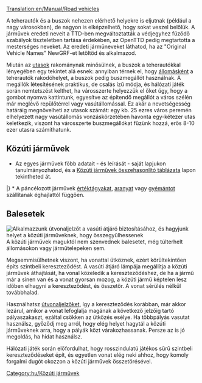 [[Translation:en/Manual/Road vehicles]]
{{en/-}}{{hu/Tartalomjegyzék}}

A teherautók és a buszok nehezen elérhető helyekre is eljutnak (például a nagy városokban), de nagyon is elképzelhető, hogy sokat veszel belőlük. A járművek eredeti neveit a TTD-ben megváltoztatták a védjegyhez fűződő szabályok tiszteletben tartása érdekében, az OpenTTD pedig megtartotta a mesterséges neveket. Az eredeti járműneveket láthatod, ha az "Original Vehicle Names" NewGRF-et letöltöd és alkalmazod.

Miután az [[hu/Manual/Base Set/Cargos/Utasok|utasok]] rakománynak minősülnek, a buszok a teherautókkal lényegében egy tekintet alá esnek: annyiban térnek el, hogy [[hu/Manual/Állomások|állomásként]] a teherautók rakodóhelyet, a buszok pedig buszmegállót használnak. A megállók létesítésének praktikus, de csalás ízű módja, és hálózati játék során nemtetszést kelthet, ha városszerte helyezzük el őket úgy, hogy a {{en/keypress|CTRL}} gombot nyomva kattintunk, egyesítve az építendő megállót a város szélén már meglévő repülőtérrel vagy vasútállomással. Ez akár a nevetségesség határáig megnövelheti az utasok számát: egy kb. 25 ezres város peremén elhelyezett nagy vasútállomás vonzáskörzetében havonta egy-kétezer utas keletkezik, viszont ha városszerte buszmegállókat fűzünk hozzá, erős 8-10 ezer utasra számíthatunk.
== Közúti járművek ==
* Az egyes járművek főbb adatait - és leírását - saját lapjukon tanulmányozhatod, és a [[hu/Manual/Base Set/Road Vehicles/Közúti járművek összehasonlító táblázata|Közúti járművek összehasonlító táblázata]] lapon tekintheted át.
{{hu/JárműTáblázat/Fejléc}}
{{en/VehicleTable/Header|Utasokhoz és levelekhez}}
{{en/VehicleTable/Row|
*[[hu/Manual/Base Set/Road Vehicles/Buszok|Buszok]]
*[[hu/Manual/Base Set/Road Vehicles/Levélszállítók|Levélszállítók]]
|
*[[hu/Manual/Base Set/Road Vehicles/Buszok|Buszok]]
*[[hu/Manual/Base Set/Road Vehicles/Levélszállítók|Levélszállítók]]
|
*[[hu/Manual/Base Set/Road Vehicles/Buszok|Buszok]]
*[[hu/Manual/Base Set/Road Vehicles/Levélszállítók|Levélszállítók]]
|
*[[hu/Manual/Base Set/Road Vehicles/Buszok|Buszok]]
*[[hu/Manual/Base Set/Road Vehicles/Levélszállítók|Levélszállítók]]
}}
{{en/VehicleTable/Header|Általános rakományhoz}}
{{en/VehicleTable/Row|
*[[hu/Manual/Base Set/Road Vehicles/Olajszállítók|Olajszállítók]]
*[[hu/Manual/Base Set/Road Vehicles/Áruszállítók|Áruszállítók]]
*[[hu/Manual/Base Set/Road Vehicles/Gabonaszállítók|Gabonaszállítók]]
*[[hu/Manual/Base Set/Road Vehicles/Állatszállítók|Állatszállítók]]
*[[hu/Manual/Base Set/Road Vehicles/Faszállítók|Faszállítók]]
|
*[[hu/Manual/Base Set/Road Vehicles/Olajszállítók|Olajszállítók]]
*[[hu/Manual/Base Set/Road Vehicles/Áruszállítók|Áruszállítók]]
*[[hu/Manual/Base Set/Road Vehicles/Gabonaszállítók|Gabonaszállítók]]
*[[hu/Manual/Base Set/Road Vehicles/Állatszállítók|Állatszállítók]]
*[[hu/Manual/Base Set/Road Vehicles/Faszállítók|Faszállítók]]
|
*[[hu/Manual/Base Set/Road Vehicles/Olajszállítók|Olajszállítók]]
*[[hu/Manual/Base Set/Road Vehicles/Áruszállítók|Áruszállítók]]
*[[hu/Manual/Base Set/Road Vehicles/Gabonaszállítók|Gabonaszállítók]]
* -
*[[hu/Manual/Base Set/Road Vehicles/Faszállítók|Faszállítók]]
|
*[[hu/Kólaszállítók|Kólaszállítók]]
*[[hu/Cukorkaszállítók|Cukorkaszállítók]]
*[[hu/Játékszállítók|Játékszállítók]]
*[[hu/Elemszállítók|Elemszállítók]]
*[[hu/Vattacukor-szállítók|Vattacukor-szállítók]]
}}
{{en/VehicleTable/Header|Hasonló rakományokhoz}}
{{en/VehicleTable/Row|
*[[hu/Manual/Base Set/Road Vehicles/Páncélkocsik|Páncélkocsik]]*
*[[hu/Manual/Base Set/Road Vehicles/Szénszállítók|Szénszállítók]]
*[[hu/Manual/Base Set/Road Vehicles/Vasércszállítók|Vasércszállítók]]
*[[hu/Manual/Base Set/Road Vehicles/Acélszállítók|Acélszállítók]]
* -
|
*[[hu/Manual/Base Set/Road Vehicles/Páncélkocsik|Páncélkocsik]]*
*[[hu/Manual/Base Set/Road Vehicles/Szénszállítók|Szénszállítók]]
* -
*[[hu/Manual/Base Set/Road Vehicles/Papírszállítók|Papírszállítók]]
*[[hu/Manual/Base Set/Road Vehicles/Ételszállítók|Ételszállítók]]
|
*[[hu/Manual/Base Set/Road Vehicles/Páncélkocsik|Páncélkocsik]]*
* -
*[[hu/Manual/Base Set/Road Vehicles/Rézércszállítók|Rézércszállítók]]
* -
*[[hu/Manual/Base Set/Road Vehicles/Ételszállítók|Ételszállítók]]
|
* -
*[[hu/Cukorszállítók|Cukorszállítók]]
* -
* -
* -
}}
{{en/VehicleTable/Header|Egyéb}}
{{en/VehicleTable/Row|
|
|
*[[hu/Manual/Base Set/Road Vehicles/Vízszállítók|Vízszállítók]]
*[[hu/Manual/Base Set/Road Vehicles/Gyümölcsszállítók|Gyümölcsszállítók]]
*[[hu/Manual/Base Set/Road Vehicles/Gumiszállítók|Gumiszállítók]]
|
*[[hu/Buborékszállítók|Buborékszállítók]]
*[[hu/Szénsavasital-szállítók|Szénsavasital-szállítók]]
*[[hu/Műanyagszállítók|Műanyagszállítók]]
*[[hu/Tejkaramellaszállítók|Tejkaramella-szállítók]]
}}
|}
<nowiki>*</nowiki> A páncélozott járművek [[hu/Manual/Base Set/Cargos/Értéktárgyak|értéktágyakat]], [[hu/Manual/Base Set/Cargos/Arany|aranyat]] vagy [[hu/Manual/Base Set/Cargos/Gyémánt|gyémántot]] szállítanak éghajlattól függően.
==Balesetek==
[[File:en/Roadvehicledualtrack.png|right|frame|Alkalmazzunk útvonaljelzőt a vasúti átjáró biztosításához, és hagyjunk helyet a közúti járműveknek, hogy összegyűlhessenek]]
A közúti járművek maguktól nem szenvednek balesetet, még túlterhelt állomásokon vagy járműtelepeken sem. 

Megsemmisülhetnek viszont, ha vonattal ütköznek, ezért körültekintően építs szintbeli kereszteződést. A vasúti átjáró lámpája megállítja a közúti járművek áthajtását, ha vonal közeledik a kereszteződéshez, de ha a jármű már a sínen van és a vonat gyorsan mozog, a közúti jármű képtelen lesz időben elhagyni a  kereszteződést, és összetör. A vonat sérülés nélkül továbbhalad.

Használhatsz [[hu/Manual/Jelzők#Útvonaljelzők|útvonaljelzőket]], így a kereszteződés korábban, már akkor lezárul, amikor a vonat lefoglalja magának a következő jelzőig tartó pályaszakaszt, ezáltal csökken az ütközés esélye. Ha többpályás vasutat használsz, győződj meg arról, hogy elég helyet hagytál a közúti járműveknek arra, hogy a pályák közt várakozhassanak. Persze az is jó megoldás, ha hidat használsz.

Hálózati játék során előfordulhat, hogy rosszindulatú játékos sűrű szintbeli kereszteződéseket épít, és egyetlen vonat elég neki ahhoz, hogy komoly forgalmi dugót okozzon a közúti járművek összetörésével.

[[Category:hu/Közúti járművek]]